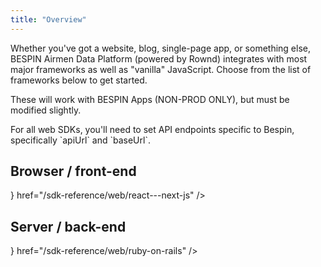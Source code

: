 ```yaml
---
title: "Overview"
---
```

Whether you've got a website, blog, single-page app, or something else, BESPIN Airmen Data Platform (powered by Rownd) integrates with most major frameworks as well as "vanilla" JavaScript. Choose from the list of frameworks below to get started.

These will work with BESPIN Apps (NON-PROD ONLY), but must be modified slightly.  

<Note>
For all web SDKs, you'll need to set API endpoints specific to Bespin, specifically `apiUrl` and `baseUrl`.
</Note>

## Browser / front-end
<CardGroup>
    <Card
        title="Angular"
        icon="angular"
        href="/sdk-reference/web/angular"
    />
    <Card
        title="JavaScript"
        icon="js"
        href="/sdk-reference/web/javascript--browser"
    />
    <Card
        title="Next.js"
        icon={<svg
                class="h-6 w-6 bg-primary dark:bg-primary-light"
                style={{
                    "-webkit-mask-image": "url('/images/next-js.svg')",
                    "-webkit-mask-repeat": "no-repeat",
                    "-webkit-mask-position": "center center",
                }}
            />}
        href="/sdk-reference/web/react---next-js"
    />
    <Card
        title="React"
        icon="react"
        href="/sdk-reference/web/react---next-js"
    />
    <Card
        title="Vue"
        icon="vuejs"
        href="/sdk-reference/web/vue"
    />
    
</CardGroup>

## Server / back-end
<CardGroup>
    <Card
        title="Django"
        icon="python"
        href="/sdk-reference/web/django--python"
    />
    <Card
        title=".NET Core"
        icon="microsoft"
        href="/sdk-reference/web/net-core"
    />
    <Card
        title="Node.js"
        icon="node"
        href="/sdk-reference/web/node-js"
    />
    <Card
        title="Ruby on Rails"
        icon={<svg
                class="h-6 w-6 bg-primary dark:bg-primary-light"
                style={{
                    "-webkit-mask-image": "url('/images/ruby-on-rails.svg')",
                    "-webkit-mask-repeat": "no-repeat",
                    "-webkit-mask-position": "center center",
                }}
            />}
        href="/sdk-reference/web/ruby-on-rails"
    />
    <Card
        title="WordPress / WooCommerce"
        icon="wordpress"
        href="/sdk-reference/web/wordpress---woocommerce"
    />
</CardGroup>
